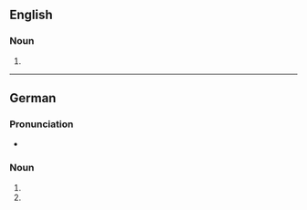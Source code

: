 {{also|brownies}}

==English==

===Noun===
{{head|en|noun plural form}}

# {{plural of|Brownie|lang=en}}

----

==German==

===Pronunciation===
* {{IPA|[ˈbʁaʊ̯nis]|lang=de}}

===Noun===
{{head|de|noun form}}

# {{inflection of|Brownie||gen|s|lang=de}}
# {{plural of|Brownie|lang=de}}